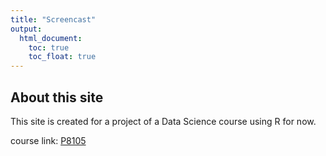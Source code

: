 ```yaml
---
title: "Screencast"
output: 
  html_document:
    toc: true
    toc_float: true
---
```



## About this site

This site is created for a project of a Data Science course using R for now.

course link:
[P8105](https://www.p8105.com/)